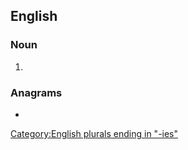 ==English==

===Noun===
{{head|en|noun plural form}}

# {{plural of|tyranny|lang=en}}

===Anagrams===
* {{anagrams|en|Tyrsenian|tyrannise}}

[[Category:English plurals ending in "-ies"]]